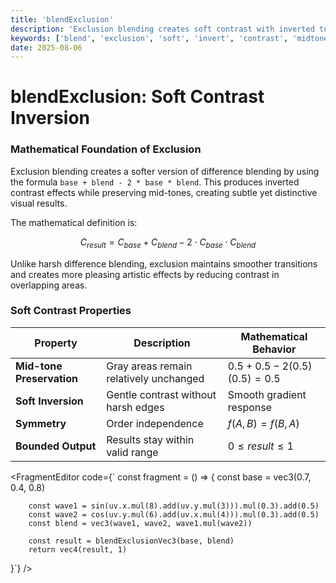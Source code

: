 ```yaml
---
title: 'blendExclusion'
description: 'Exclusion blending creates soft contrast with inverted tones and mid-tone preservation'
keywords: ['blend', 'exclusion', 'soft', 'invert', 'contrast', 'midtone']
date: 2025-08-06
---
```



# blendExclusion: Soft Contrast Inversion

### Mathematical Foundation of Exclusion

Exclusion blending creates a softer version of difference blending by using the formula `base + blend - 2 * base * blend`. This produces inverted contrast effects while preserving mid-tones, creating subtle yet distinctive visual results.

The mathematical definition is:

$$
C_{result} = C_{base} + C_{blend} - 2 \cdot C_{base} \cdot C_{blend}
$$

Unlike harsh difference blending, exclusion maintains smoother transitions and creates more pleasing artistic effects by reducing contrast in overlapping areas.

### Soft Contrast Properties

| Property | Description | Mathematical Behavior |
|----------|-------------|----------------------|
| **Mid-tone Preservation** | Gray areas remain relatively unchanged | $0.5 + 0.5 - 2(0.5)(0.5) = 0.5$ |
| **Soft Inversion** | Gentle contrast without harsh edges | Smooth gradient response |
| **Symmetry** | Order independence | $f(A,B) = f(B,A)$ |
| **Bounded Output** | Results stay within valid range | $0 \leq result \leq 1$ |

<FragmentEditor
code={`
const fragment = () => {
        const base = vec3(0.7, 0.4, 0.8)
        
        const wave1 = sin(uv.x.mul(8).add(uv.y.mul(3))).mul(0.3).add(0.5)
        const wave2 = cos(uv.y.mul(6).add(uv.x.mul(4))).mul(0.3).add(0.5)
        const blend = vec3(wave1, wave2, wave1.mul(wave2))
        
        const result = blendExclusionVec3(base, blend)
        return vec4(result, 1)
}`}
/>
